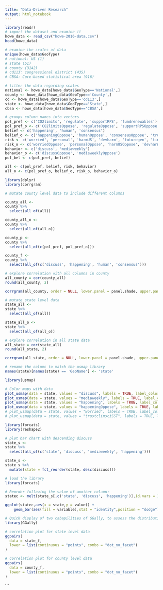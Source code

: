 ```yaml
---
title: "Data-Driven Research"
output: html_notebook
---
```

```r
library(readr)
# import the dataset and examine it
howe_data <- read_csv("howe-2016-data.csv")
head(howe_data)
```
```r
# examine the scales of data
unique(howe_data$GeoType)
# national: US (1)
# state (51)
# county (3142)
# cd113: congressional district (435)
# CBSA: Core-based statistical area (916)
```
```r
# filter the data regarding scales
national <- howe_data[howe_data$GeoType=='National',]
county <- howe_data[howe_data$GeoType=='County',]
cd <- howe_data[howe_data$GeoType=='cd113',]
state <- howe_data[howe_data$GeoType=='State',]
cbsa <- howe_data[howe_data$GeoType=='CBSA',]
```

```r
# groups column names into vectors
pol_pref <- c('CO2limits', 'regulate', 'supportRPS', 'fundrenewables')
pol_pref_o <- c('CO2limitsOppose', 'regulateOppose', 'supportRPSOppose', 'fundrenewablesOppose')
belief <- c('happening', 'human', 'consensus')
belief_o <- c('happeningOppose', 'humanOppose', 'consensusOppose', 'trustclimsciSSTOppose')
risk <- c('worried', 'personal', 'harmUS', 'devharm', 'futuregen', 'timing', 'harmplants')
risk_o <- c('worriedOppose', 'personalOppose', 'harmUSOppose', 'devharmOppose', 'futuregenOppose', 'timingOppose', 'harmplantsOppose')
behavior <- c('discuss', 'mediaweekly')
behavior_o <- c('discussOppose', 'mediaweeklyOppose')
pol_bel <- c(pol_pref, belief)

all <- c(pol_pref, belief, risk, behavior)
all_o <- c(pol_pref_o, belief_o, risk_o, behavior_o)
```


```r
library(dplyr)
library(corrgram)

# mutate county level data to include different columns

county_all <- 
county %>%
  select(all_of(all))

county_all_o <- 
county %>%
  select(all_of(all_o))

county_p <-
county %>%
  select(all_of(c(pol_pref, pol_pref_o)))

county_f <-
county %>%
  select(all_of(c('discuss', 'happening', 'human', 'consensus')))
```
```r
# explore correlation with all columns in county
all_county = cor(county_all)
round(all_county, 2)
```
```r
corrgram(all_county, order = NULL, lower.panel = panel.shade, upper.panel = NULL)
```


```r
# mutate state level data
state_all <- 
state %>%
  select(all_of(all))

state_all_o <- 
state %>%
  select(all_of(all_o))
```
```r
# explore correlation in all state data
all_state = cor(state_all)
round(all_state, 2)
```

```r
corrgram(all_state, order = NULL, lower.panel = panel.shade, upper.panel = NULL)
```


```r
# rename the column to match the usmap library
names(state)[names(state) == 'GeoName'] <- 'state'
```
```r
library(usmap)

# Color maps with data
plot_usmap(data = state, values = "discuss", labels = TRUE, label_color = "white")
plot_usmap(data = state, values = "mediaweekly", labels = TRUE, label_color = "white")
plot_usmap(data = state, values = "happening", labels = TRUE, label_color = "white")
plot_usmap(data = state, values = "happeningOppose", labels = TRUE, label_color = "white")
# plot_usmap(data = state, values = "worried", labels = TRUE, label_color = "white")
# plot_usmap(data = state, values = "trustclimsciSST", labels = TRUE, label_color = "white")
```
```r
library(forcats)
library(reshape2)
```

```r
# plot bar chart with descending discuss
state_s <- 
state %>%
  select(all_of(c('state', 'discuss', 'mediaweekly', 'happening')))

state_s <-
state_s %>%
  mutate(state = fct_reorder(state, desc(discuss)))

# load the library
library(forcats)

# Reorder following the value of another column:
statec <- melt(state_s[,c('state', 'discuss', 'happening')],id.vars = 1)

ggplot(statec,aes(x = state,y = value)) + 
    geom_bar(aes(fill = variable),stat = "identity",position = "dodge") +  theme(axis.text.x = element_text(angle = 90, vjust = 0.5, hjust=1)) + xlab("State") + ylab("Estimated Percentage")
```


```r
# Quick display of two cabapilities of GGally, to assess the distribution and correlation of variables
library(GGally)
```


```r
# correlation plot for state level data
ggpairs(
  data = state_f,
  lower = list(continuous = "points", combo = "dot_no_facet")
)
```

```r
# correlation plot for county level data
ggpairs(
  data = county_f,
  lower = list(continuous = "points", combo = "dot_no_facet")
)
```
```

